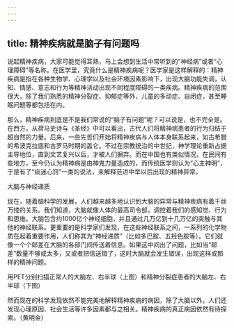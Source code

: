 ```yaml
---
---
---
```

title: 精神疾病就是脑子有问题吗
---




说起精神疾病，大家可能觉得耳熟，马上会想到生活中常听到的“神经病”或者“心理障碍”等名称。在医学里，究竟什么是精神疾病呢？医学家是这样解释的：精神疾病是指在各种生物学、心理学以及社会环境因素影响下，出现大脑功能失调，认知、情感、意志和行为等精神活动出现不同程度障碍的一类疾病。精神疾病的范围很大，除了我们熟悉的精神分裂症、抑郁症等外，儿童的多动症、自闭症，甚至睡眠问题等都包括在内。

那么，精神疾病到底是不是我们常说的“脑子有问题”呢？可以说是，也不完全是。在西方，从荷马史诗与《圣经》中可以看出，古代人们将精神病患者的行为归结于超自然的力量。后来，一些先哲们开始将精神疾病与人体本身联系起来，如古希腊的希波克拉底和古罗马时期的盖仑。不过在宗教统治的中世纪，神学理论重新占据主导地位，直到文艺复兴以后，才被人们摒弃。而在中国也有类似情况，在民间有些地方，至今仍认为精神病是由神鬼力量造成的，而传统医学则认为“心主神明”，于是有了“痰迷心窍”一类的说法，来解释范进中举以后出现的精神异常。

大脑与神经递质



现在，随着脑科学的发展，人们越来越多地认识到大脑的异常与精神疾病有着千丝万缕的关系。我们知道，大脑就像人体的最高司令部，调控着我们的感知觉、行为和思维。大脑包含约1000亿个神经细胞，并且通过几万亿到十几万亿的突触与其他的神经联系。更重要的是科学家们发现，在这些神经联系之间，一系列的化学物质在起着重要作用，人们称其为“神经递质”（比如多巴胺、五羟色胺等）。它们就像一个个邮差在大脑的各部门间传送着信息。如果这中间出了问题，比如当“邮差”数量不够或太多，又或者把信送错了，这时大脑就会发生错误，出现这样或那样的精神问题。

用PET分别扫描正常人的大脑左、右半球（上图）和精神分裂症患者的大脑左、右半球（下图）



然而现在的科学发现依然不能完美地解释精神疾病的病因，除了大脑以外，人们还发现心理原因、社会生活等许多因素都与之相关。精神疾病的真正病因依然有待探索。（黄明金）